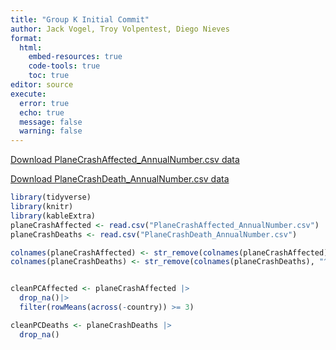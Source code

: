 ```yaml
---
title: "Group K Initial Commit"
author: Jack Vogel, Troy Volpentest, Diego Nieves
format: 
  html:
    embed-resources: true
    code-tools: true
    toc: true
editor: source
execute: 
  error: true
  echo: true
  message: false
  warning: false
---
```


[Download PlaneCrashAffected_AnnualNumber.csv data](../stat331-finalproject/PlaneCrashAffected_AnnualNumber.csv)

[Download PlaneCrashDeath_AnnualNumber.csv data](../stat331-finalproject/PlaneCrashDeath_AnnualNumber.csv)

```r
library(tidyverse)
library(knitr)
library(kableExtra)
planeCrashAffected <- read.csv("PlaneCrashAffected_AnnualNumber.csv")
planeCrashDeaths <- read.csv("PlaneCrashDeath_AnnualNumber.csv")
```

```r
colnames(planeCrashAffected) <- str_remove(colnames(planeCrashAffected), "^X")
colnames(planeCrashDeaths) <- str_remove(colnames(planeCrashDeaths), "^X")


cleanPCAffected <- planeCrashAffected |>
  drop_na()|>
  filter(rowMeans(across(-country)) >= 3)

cleanPCDeaths <- planeCrashDeaths |>
  drop_na()

```
